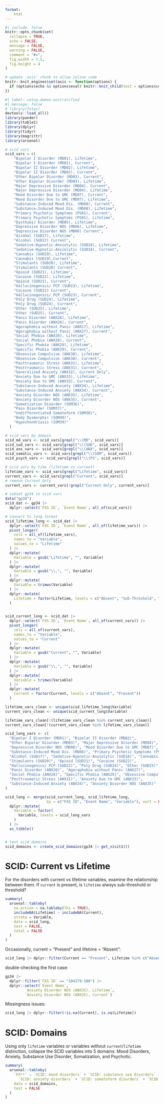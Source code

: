 ```yaml
---
format:
    html
---
```


```r
#| include: false
knitr::opts_chunk$set(
  collapse = TRUE,
  echo = FALSE,
  message = FALSE,
  warning = FALSE,
  comment = "#>",
  fig.width = 7.5,
  fig.height = 4
)

# update 'asis' chunk to allow inline code
knitr::knit_engines$set(asis <- function(options) {
  if (options$echo && options$eval) knitr::knit_child(text = options$code)
})
```

```r
#| label: setup-demos-unstratified
#| message: false
# library(fxtas)
devtools::load_all()
library(pander)
library(table1)
library(dplyr)
library(tidyr)
library(magrittr)
library(arsenal)
```

```r
# scid vars
scid_vars = c(
    "Bipolar I Disorder (MD01), Lifetime",                            
    "Bipolar I Disorder (MD01), Current",
    "Bipolar II Disorder (MD02), Lifetime",         
    "Bipolar II Disorder (MD02), Current",         
    "Other Bipolar Disorder (MD03), Current",         
    "Other Bipolar Disorder (MD03), Lifetime",         
    "Major Depressive Disorder (MD04), Current",         
    "Major Depressive Disorder (MD04), Lifetime",         
    "Mood Disorder Due to GMC (MD07), Current",         
    "Mood Disorder Due to GMC (MD07), Lifetime",         
    "Substance-Induced Mood Dis. (MD08), Current",         
    "Substance-Induced Mood Dis. (MD08), Lifetime",         
    "Primary Psychotic Symptoms (PS01), Current",         
    "Primary Psychotic Symptoms (PS01), Lifetime",
    "Dysthymic Disorder (MD05), Lifetime",         
    "Depressive Disorder NOS (MD06), Lifetime",         
    "Depressive Disorder NOS (MD06) Current",         
    "Alcohol (SUD17), Lifetime",         
    "Alcohol (SUD17) Current",         
    "Sedative-Hypnotic-Anxiolytic (SUD18), Lifetime",         
    "Sedative-Hypnotic-Anxiolytic (SUD18), Current",         
    "Cannabis (SUD19), Lifetime",         
    "Cannabis (SUD19),Current",         
    "Stimulants (SUD20), Lifetime",         
    "Stimulants (SUD20) Current",         
    "Opioid (SUD21), Lifetime",         
    "Cocaine (SUD22), Lifetime",         
    "Opioid (SUD21), Current",         
    "Hallucinogenics/ PCP (SUD23), Lifetime",         
    "Cocaine (SUD22) Current",         
    "Hallucinogenics/ PCP (SUD23), Current",         
    "Poly Drug (SUD24), Lifetime",         
    "Poly Drug (SUD24), Current",         
    "Other (SUD25), Lifetime",         
    "Other (SUD25), Current",         
    "Panic Disorder (ANX26), Lifetime",         
    "Panic Disorder (ANX26), Current",         
    "Agoraphobia without Panic (ANX27), Lifetime",         
    "Agoraphobia without Panic (ANX27), Current",         
    "Social Phobia (ANX28), Lifetime",         
    "Social Phobia (ANX28), Current",         
    "Specific Phobia (ANX29), Lifetime",         
    "Specific Phobia (ANX29), Current",         
    "Obsessive Compulsive (ANX30), Lifetime",         
    "Obsessive Compulsive (ANX30), Current",         
    "Posttraumatic Stress (ANX31), Lifetime",         
    "Posttraumatic Stress (ANX31), Current",         
    "Generalized Anxiety (ANX32), Current Only",         
    "Anxiety Due to GMC (ANX33), Lifetime",         
    "Anxiety Due to GMC (ANX33), Current",         
    "Substance-Induced Anxiety (ANX34), Lifetime",         
    "Substance-Induced Anxiety (ANX34), Current",         
    "Anxiety Disorder NOS (ANX35), Lifetime",         
    "Anxiety Disorder NOS (ANX35), Current",         
    "Somatization Disorder (SOM36)",         
    "Pain Disorder (SOM37)",         
    "Undifferentiated Somatoform (SOM38)",         
    "Body Dysmorphic (SOM40)",         
    "Hypochondriasis (SOM39)"
  )

# scid vars by domain
scid_md_vars <- scid_vars[grepl("\\(MD", scid_vars)]
scid_sud_vars <- scid_vars[grepl("\\(SUD", scid_vars)]
scid_anx_vars <- scid_vars[grepl("\\(ANX", scid_vars)]
scid_somatic_vars <- scid_vars[grepl("\\(SOM", scid_vars)]
scid_psych_vars <- scid_vars[grepl("\\(PS", scid_vars)]

# scid vars by time (lifetime vs current)
lifetime_vars <- scid_vars[grepl("Lifetime", scid_vars)]
current_vars <- scid_vars[grepl("Current", scid_vars)]
# remove Current Only
current_vars <- current_vars[!grepl("Current Only", current_vars)]

# subset gp34 to scid vars
data("gp34")
scid_dat <- gp34 |>
  dplyr::select(`FXS ID`, `Event Name`, all_of(scid_vars))

# convert to long format
scid_lifetime_long <- scid_dat |>
  dplyr::select(`FXS ID`, `Event Name`, all_of(lifetime_vars)) |>
  pivot_longer(
    cols = all_of(lifetime_vars),
    names_to = "Variable",
    values_to = "Lifetime"
  ) |>
  dplyr::mutate(
    Variable = gsub("Lifetime", "", Variable)
  ) |>
  dplyr::mutate(
    Variable = gsub("\\,", "", Variable)
  ) |>
  dplyr::mutate(
    Variable = trimws(Variable)
  ) |>
  dplyr::mutate(
    Lifetime = factor(Lifetime, levels = c("Absent", "Sub-Threshold", "Threshold"))
  )
  

scid_current_long <- scid_dat |>
  dplyr::select(`FXS ID`, `Event Name`, all_of(current_vars)) |>
  pivot_longer(
    cols = all_of(current_vars),
    names_to = "Variable",
    values_to = "Current"
  ) |>
  dplyr::mutate(
    Variable = gsub("Current", "", Variable)
  ) |>
  dplyr::mutate(
    Variable = gsub("\\,", "", Variable)
  ) |>
  dplyr::mutate(
    Variable = trimws(Variable)
  ) |>
  dplyr::mutate(
    Current = factor(Current, levels = c("Absent", "Present"))
  )

lifetime_vars_clean <- unique(scid_lifetime_long$Variable)
current_vars_clean <- unique(scid_current_long$Variable)

lifetime_vars_clean[!(lifetime_vars_clean %in% current_vars_clean)]
current_vars_clean[!(current_vars_clean %in% lifetime_vars_clean)]

scid_long_vars <- c(
  "Bipolar I Disorder (MD01)", "Bipolar II Disorder (MD02)", 
  "Other Bipolar Disorder (MD03)", "Major Depressive Disorder (MD04)", 
  "Depressive Disorder NOS (MD06)", "Mood Disorder Due to GMC (MD07)", 
  "Substance-Induced Mood Dis. (MD08)", "Primary Psychotic Symptoms (PS01)",  
  "Alcohol (SUD17)", "Sedative-Hypnotic-Anxiolytic (SUD18)", "Cannabis (SUD19)", 
  "Stimulants (SUD20)", "Opioid (SUD21)", "Cocaine (SUD22)", 
  "Hallucinogenics/ PCP (SUD23)", "Poly Drug (SUD24)", "Other (SUD25)", 
  "Panic Disorder (ANX26)", "Agoraphobia without Panic (ANX27)", 
  "Social Phobia (ANX28)", "Specific Phobia (ANX29)", "Obsessive Compulsive (ANX30)", 
  "Posttraumatic Stress (ANX31)", "Anxiety Due to GMC (ANX33)", 
  "Substance-Induced Anxiety (ANX34)", "Anxiety Disorder NOS (ANX35)"
)

scid_long <- merge(scid_current_long, scid_lifetime_long, 
                   by = c("FXS ID", "Event Name", "Variable"), sort = FALSE) |>
  dplyr::mutate(
    Variable = factor(
      Variable, levels = scid_long_vars
    )
  ) |> 
  as_tibble()


# test scid domains
scid_domains <- create_scid_domains(gp34 |> get_visit1())
```

# SCID: Current vs Lifetime

For the disorders with current vs lifetime variables, examine the relationship between them. If `current` is present, is `lifetime` always sub-threshold or threshold?  

```r
summary(
  arsenal::tableby(
    na.action = na.tableby(lhs = TRUE),
    includeNA(Lifetime) ~ includeNA(Current),
    strata = Variable,
    data = scid_long,
    test = FALSE,
    total = FALSE
  )
)
```

Occasionally, current = "Present" and lifetime = "Absent":

```r
scid_long |> dplyr::filter(Current == "Present", Lifetime %in% c("Absent", NA))

```

double-checking the first case:

```R
gp34 |> 
  dplyr::filter(`FXS ID` == "104279-100") |> 
  dplyr::select(`Event Name`, 
         `Anxiety Disorder NOS (ANX35), Lifetime`, 
         `Anxiety Disorder NOS (ANX35), Current`)
```

Missingness issues:

```r
scid_long |> dplyr::filter(!is.na(Current), is.na(Lifetime))
```


# SCID: Domains

Using only `lifetime` variables or variables without `current`/`lifetime` distinction, collapse the SCID variables into 5 domains: Mood Disorders, Anxiety, Substance Use Disorder, Somatization, and Psychotic.

```r
summary(
  arsenal::tableby(
    `FX**` ~ `SCID: mood disorders` + `SCID: substance use disorders` + 
      `SCID: anxiety disorders` + `SCID: somatoform disorders` + `SCID: psychotic symptoms`,
    data = scid_domains,
    test = FALSE
  )
)
```
